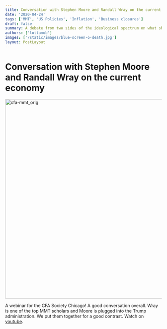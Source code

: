 ```yaml
---
title: Conversation with Stephen Moore and Randall Wray on the current economy
date: '2020-04-24'
tags: ['MMT', 'US Policies', 'Inflation', 'Business closures']
draft: false
summary: A debate from two sides of the ideological spectrum on what should be done in the US covid economy.
authors: ['lottamob']
images: ['/static/images/blue-screen-o-death.jpg']
layout: PostLayout
---
```

# Conversation with Stephen Moore and Randall Wray on the current economy

<img width="641" alt="cfa-mmt_orig" src="https://user-images.githubusercontent.com/83673149/151259661-cd2699c7-d200-4d40-8983-59e26ba916b0.png"/>

A webinar for the CFA Society Chicago! A good conversation overall. Wray is one of the top MMT scholars and Moore is plugged into the Trump administration.
We put them together for a good contrast. Watch on [youtube](https://www.youtube.com/watch?v=b3iPDouBpHw).

